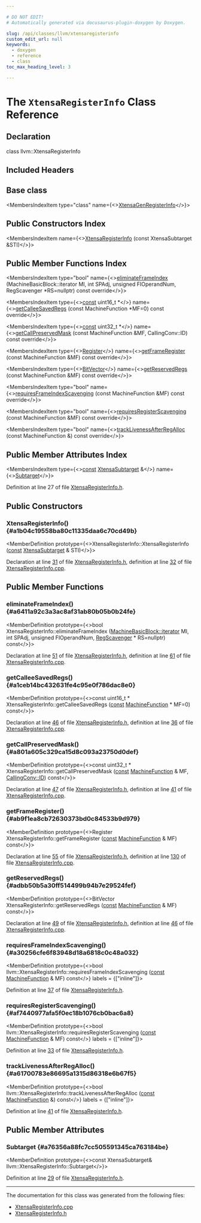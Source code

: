 ```yaml
---

# DO NOT EDIT!
# Automatically generated via docusaurus-plugin-doxygen by Doxygen.

slug: /api/classes/llvm/xtensaregisterinfo
custom_edit_url: null
keywords:
  - doxygen
  - reference
  - class
toc_max_heading_level: 3

---
```





# The `XtensaRegisterInfo` Class Reference

<DoxygenPage pluginConfig={pluginConfig}>



## Declaration

<CodeBlock>class llvm::XtensaRegisterInfo</CodeBlock>

## Included Headers

<IncludesList>
<IncludesListItem
  filePath="Target/Xtensa/XtensaRegisterInfo.h"
  permalink="/docs/api/files/lib/lib/target/lib/target/xtensa/xtensaregisterinfo-h"
  isLocal="true" />
</IncludesList>

## Base class

<MembersIndex>

<MembersIndexItem
  type="class"
  name={<><a href="/docs/api/classes/xtensagenregisterinfo">XtensaGenRegisterInfo</a></>}>
</MembersIndexItem>

</MembersIndex>

## Public Constructors Index

<MembersIndex>

<MembersIndexItem
  name={<><a href="#a1b04c19558ba80c11335daa6c70cd49b">XtensaRegisterInfo</a> (const XtensaSubtarget &amp;STI)</>}>
</MembersIndexItem>

</MembersIndex>

## Public Member Functions Index

<MembersIndex>

<MembersIndexItem
  type="bool"
  name={<><a href="#a6411a92c3a3ac8af31ab80b05b0b24fe">eliminateFrameIndex</a> (MachineBasicBlock::iterator MI, int SPAdj, unsigned FIOperandNum, RegScavenger &#42;RS=nullptr) const override</>}>
</MembersIndexItem>

<MembersIndexItem
  type={<><a href="/docs/api/files/lib/lib/target/lib/target/aarch64/aarch64promoteconstant-cpp/#a90f8350fecae261c25be85d38b451bff">const</a> uint16&#95;t &#42;</>}
  name={<><a href="#a1ceb14bc432631fe4c95e0f786dac8e0">getCalleeSavedRegs</a> (const MachineFunction &#42;MF=0) const override</>}>
</MembersIndexItem>

<MembersIndexItem
  type={<><a href="/docs/api/files/lib/lib/target/lib/target/aarch64/aarch64promoteconstant-cpp/#a90f8350fecae261c25be85d38b451bff">const</a> uint32&#95;t &#42;</>}
  name={<><a href="#a801a605c329ca15d8c093a23750d0def">getCallPreservedMask</a> (const MachineFunction &amp;MF, CallingConv::ID) const override</>}>
</MembersIndexItem>

<MembersIndexItem
  type={<><a href="/docs/api/classes/llvm/register">Register</a></>}
  name={<><a href="#ab9f1ea8cb72630373bd0c84533b9d979">getFrameRegister</a> (const MachineFunction &amp;MF) const override</>}>
</MembersIndexItem>

<MembersIndexItem
  type={<><a href="/docs/api/classes/llvm/bitvector">BitVector</a></>}
  name={<><a href="#adbb50b5a30ff514499b94b7e29524fef">getReservedRegs</a> (const MachineFunction &amp;MF) const override</>}>
</MembersIndexItem>

<MembersIndexItem
  type="bool"
  name={<><a href="#a30256cfe6f83948d18a6818c0c48a032">requiresFrameIndexScavenging</a> (const MachineFunction &amp;MF) const override</>}>
</MembersIndexItem>

<MembersIndexItem
  type="bool"
  name={<><a href="#af7440977afa5f0ec18b1076cb0bac6a8">requiresRegisterScavenging</a> (const MachineFunction &amp;MF) const override</>}>
</MembersIndexItem>

<MembersIndexItem
  type="bool"
  name={<><a href="#a61700783e86695a1315d86318e6b67f5">trackLivenessAfterRegAlloc</a> (const MachineFunction &amp;) const override</>}>
</MembersIndexItem>

</MembersIndex>

## Public Member Attributes Index

<MembersIndex>

<MembersIndexItem
  type={<><a href="/docs/api/files/lib/lib/target/lib/target/aarch64/aarch64promoteconstant-cpp/#a90f8350fecae261c25be85d38b451bff">const</a> <a href="/docs/api/classes/llvm/xtensasubtarget">XtensaSubtarget</a> &amp;</>}
  name={<><a href="#a76356a88fc7cc505591345ca763184be">Subtarget</a></>}>
</MembersIndexItem>

</MembersIndex>


Definition at line 27 of file <a href="/docs/api/files/lib/lib/target/lib/target/xtensa/xtensaregisterinfo-h">XtensaRegisterInfo.h</a>.

<SectionDefinition>

## Public Constructors

### XtensaRegisterInfo() {#a1b04c19558ba80c11335daa6c70cd49b}

<MemberDefinition
  prototype={<>XtensaRegisterInfo::XtensaRegisterInfo (<a href="/docs/api/files/lib/lib/target/lib/target/aarch64/aarch64promoteconstant-cpp/#a90f8350fecae261c25be85d38b451bff">const</a> <a href="/docs/api/classes/llvm/xtensasubtarget">XtensaSubtarget</a> &amp; STI)</>}>

Declaration at line <a href="/docs/api/files/lib/lib/target/lib/target/xtensa/xtensaregisterinfo-h/#l00031">31</a> of file <a href="/docs/api/files/lib/lib/target/lib/target/xtensa/xtensaregisterinfo-h">XtensaRegisterInfo.h</a>, definition at line <a href="/docs/api/files/lib/lib/target/lib/target/xtensa/xtensaregisterinfo-cpp/#l00032">32</a> of file <a href="/docs/api/files/lib/lib/target/lib/target/xtensa/xtensaregisterinfo-cpp">XtensaRegisterInfo.cpp</a>.
</MemberDefinition>

</SectionDefinition>

<SectionDefinition>

## Public Member Functions

### eliminateFrameIndex() {#a6411a92c3a3ac8af31ab80b05b0b24fe}

<MemberDefinition
  prototype={<>bool XtensaRegisterInfo::eliminateFrameIndex (<a href="/docs/api/classes/llvm/machinebasicblock/#ae34c996b58df9b9ce6695a0c8b70c533">MachineBasicBlock::iterator</a> MI, int SPAdj, unsigned FIOperandNum, <a href="/docs/api/classes/llvm/regscavenger">RegScavenger</a> &#42; RS=nullptr) const</>}>

Declaration at line <a href="/docs/api/files/lib/lib/target/lib/target/xtensa/xtensaregisterinfo-h/#l00051">51</a> of file <a href="/docs/api/files/lib/lib/target/lib/target/xtensa/xtensaregisterinfo-h">XtensaRegisterInfo.h</a>, definition at line <a href="/docs/api/files/lib/lib/target/lib/target/xtensa/xtensaregisterinfo-cpp/#l00061">61</a> of file <a href="/docs/api/files/lib/lib/target/lib/target/xtensa/xtensaregisterinfo-cpp">XtensaRegisterInfo.cpp</a>.
</MemberDefinition>

### getCalleeSavedRegs() {#a1ceb14bc432631fe4c95e0f786dac8e0}

<MemberDefinition
  prototype={<>const uint16&#95;t &#42; XtensaRegisterInfo::getCalleeSavedRegs (<a href="/docs/api/files/lib/lib/target/lib/target/aarch64/aarch64promoteconstant-cpp/#a90f8350fecae261c25be85d38b451bff">const</a> <a href="/docs/api/classes/llvm/machinefunction">MachineFunction</a> &#42; MF=0) const</>}>

Declaration at line <a href="/docs/api/files/lib/lib/target/lib/target/xtensa/xtensaregisterinfo-h/#l00046">46</a> of file <a href="/docs/api/files/lib/lib/target/lib/target/xtensa/xtensaregisterinfo-h">XtensaRegisterInfo.h</a>, definition at line <a href="/docs/api/files/lib/lib/target/lib/target/xtensa/xtensaregisterinfo-cpp/#l00036">36</a> of file <a href="/docs/api/files/lib/lib/target/lib/target/xtensa/xtensaregisterinfo-cpp">XtensaRegisterInfo.cpp</a>.
</MemberDefinition>

### getCallPreservedMask() {#a801a605c329ca15d8c093a23750d0def}

<MemberDefinition
  prototype={<>const uint32&#95;t &#42; XtensaRegisterInfo::getCallPreservedMask (<a href="/docs/api/files/lib/lib/target/lib/target/aarch64/aarch64promoteconstant-cpp/#a90f8350fecae261c25be85d38b451bff">const</a> <a href="/docs/api/classes/llvm/machinefunction">MachineFunction</a> &amp; MF, <a href="/docs/api/namespaces/llvm/callingconv/#abdf8cf606905c10634e831390981b0ed">CallingConv::ID</a>) const</>}>

Declaration at line <a href="/docs/api/files/lib/lib/target/lib/target/xtensa/xtensaregisterinfo-h/#l00047">47</a> of file <a href="/docs/api/files/lib/lib/target/lib/target/xtensa/xtensaregisterinfo-h">XtensaRegisterInfo.h</a>, definition at line <a href="/docs/api/files/lib/lib/target/lib/target/xtensa/xtensaregisterinfo-cpp/#l00041">41</a> of file <a href="/docs/api/files/lib/lib/target/lib/target/xtensa/xtensaregisterinfo-cpp">XtensaRegisterInfo.cpp</a>.
</MemberDefinition>

### getFrameRegister() {#ab9f1ea8cb72630373bd0c84533b9d979}

<MemberDefinition
  prototype={<>Register XtensaRegisterInfo::getFrameRegister (<a href="/docs/api/files/lib/lib/target/lib/target/aarch64/aarch64promoteconstant-cpp/#a90f8350fecae261c25be85d38b451bff">const</a> <a href="/docs/api/classes/llvm/machinefunction">MachineFunction</a> &amp; MF) const</>}>

Declaration at line <a href="/docs/api/files/lib/lib/target/lib/target/xtensa/xtensaregisterinfo-h/#l00055">55</a> of file <a href="/docs/api/files/lib/lib/target/lib/target/xtensa/xtensaregisterinfo-h">XtensaRegisterInfo.h</a>, definition at line <a href="/docs/api/files/lib/lib/target/lib/target/xtensa/xtensaregisterinfo-cpp/#l00130">130</a> of file <a href="/docs/api/files/lib/lib/target/lib/target/xtensa/xtensaregisterinfo-cpp">XtensaRegisterInfo.cpp</a>.
</MemberDefinition>

### getReservedRegs() {#adbb50b5a30ff514499b94b7e29524fef}

<MemberDefinition
  prototype={<>BitVector XtensaRegisterInfo::getReservedRegs (<a href="/docs/api/files/lib/lib/target/lib/target/aarch64/aarch64promoteconstant-cpp/#a90f8350fecae261c25be85d38b451bff">const</a> <a href="/docs/api/classes/llvm/machinefunction">MachineFunction</a> &amp; MF) const</>}>

Declaration at line <a href="/docs/api/files/lib/lib/target/lib/target/xtensa/xtensaregisterinfo-h/#l00049">49</a> of file <a href="/docs/api/files/lib/lib/target/lib/target/xtensa/xtensaregisterinfo-h">XtensaRegisterInfo.h</a>, definition at line <a href="/docs/api/files/lib/lib/target/lib/target/xtensa/xtensaregisterinfo-cpp/#l00046">46</a> of file <a href="/docs/api/files/lib/lib/target/lib/target/xtensa/xtensaregisterinfo-cpp">XtensaRegisterInfo.cpp</a>.
</MemberDefinition>

### requiresFrameIndexScavenging() {#a30256cfe6f83948d18a6818c0c48a032}

<MemberDefinition
  prototype={<>bool llvm::XtensaRegisterInfo::requiresFrameIndexScavenging (<a href="/docs/api/files/lib/lib/target/lib/target/aarch64/aarch64promoteconstant-cpp/#a90f8350fecae261c25be85d38b451bff">const</a> <a href="/docs/api/classes/llvm/machinefunction">MachineFunction</a> &amp; MF) const</>}
  labels = {["inline"]}>

Definition at line <a href="/docs/api/files/lib/lib/target/lib/target/xtensa/xtensaregisterinfo-h/#l00037">37</a> of file <a href="/docs/api/files/lib/lib/target/lib/target/xtensa/xtensaregisterinfo-h">XtensaRegisterInfo.h</a>.
</MemberDefinition>

### requiresRegisterScavenging() {#af7440977afa5f0ec18b1076cb0bac6a8}

<MemberDefinition
  prototype={<>bool llvm::XtensaRegisterInfo::requiresRegisterScavenging (<a href="/docs/api/files/lib/lib/target/lib/target/aarch64/aarch64promoteconstant-cpp/#a90f8350fecae261c25be85d38b451bff">const</a> <a href="/docs/api/classes/llvm/machinefunction">MachineFunction</a> &amp; MF) const</>}
  labels = {["inline"]}>

Definition at line <a href="/docs/api/files/lib/lib/target/lib/target/xtensa/xtensaregisterinfo-h/#l00033">33</a> of file <a href="/docs/api/files/lib/lib/target/lib/target/xtensa/xtensaregisterinfo-h">XtensaRegisterInfo.h</a>.
</MemberDefinition>

### trackLivenessAfterRegAlloc() {#a61700783e86695a1315d86318e6b67f5}

<MemberDefinition
  prototype={<>bool llvm::XtensaRegisterInfo::trackLivenessAfterRegAlloc (<a href="/docs/api/files/lib/lib/target/lib/target/aarch64/aarch64promoteconstant-cpp/#a90f8350fecae261c25be85d38b451bff">const</a> <a href="/docs/api/classes/llvm/machinefunction">MachineFunction</a> &amp;) const</>}
  labels = {["inline"]}>

Definition at line <a href="/docs/api/files/lib/lib/target/lib/target/xtensa/xtensaregisterinfo-h/#l00041">41</a> of file <a href="/docs/api/files/lib/lib/target/lib/target/xtensa/xtensaregisterinfo-h">XtensaRegisterInfo.h</a>.
</MemberDefinition>

</SectionDefinition>

<SectionDefinition>

## Public Member Attributes

### Subtarget {#a76356a88fc7cc505591345ca763184be}

<MemberDefinition
  prototype={<>const XtensaSubtarget&amp; llvm::XtensaRegisterInfo::Subtarget</>}>

Definition at line <a href="/docs/api/files/lib/lib/target/lib/target/xtensa/xtensaregisterinfo-h/#l00029">29</a> of file <a href="/docs/api/files/lib/lib/target/lib/target/xtensa/xtensaregisterinfo-h">XtensaRegisterInfo.h</a>.
</MemberDefinition>

</SectionDefinition>

<hr/>

The documentation for this class was generated from the following files:

<ul>
<li><a href="/docs/api/files/lib/lib/target/lib/target/xtensa/xtensaregisterinfo-cpp">XtensaRegisterInfo.cpp</a></li>
<li><a href="/docs/api/files/lib/lib/target/lib/target/xtensa/xtensaregisterinfo-h">XtensaRegisterInfo.h</a></li>
</ul>

</DoxygenPage>
